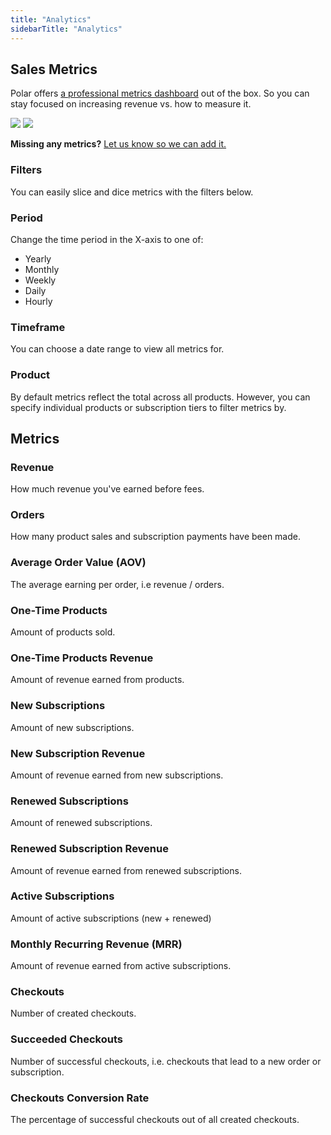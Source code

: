 ```yaml
---
title: "Analytics"
sidebarTitle: "Analytics"
---
```


## Sales Metrics

Polar offers [a professional metrics dashboard](https://polar.sh/dashboard/*/analytics) out of the box. So you can stay focused on increasing revenue vs. how to measure it.

<img
  className="block dark:hidden"
  src="/assets/features/analytics/overview.light.png"
/>
<img
  className="hidden dark:block"
  src="/assets/features/analytics/overview.dark.png"
/>

**Missing any metrics?** [Let us know so we can add it.](https://github.com/orgs/polarsource/discussions/categories/feature-requests)

### Filters

You can easily slice and dice metrics with the filters below.

### Period

Change the time period in the X-axis to one of:

- Yearly
- Monthly
- Weekly
- Daily
- Hourly

### Timeframe

You can choose a date range to view all metrics for.

### Product

By default metrics reflect the total across all products. However, you can specify individual products or subscription tiers to filter metrics by.

## Metrics

### Revenue

How much revenue you've earned before fees.

### Orders

How many product sales and subscription payments have been made.

### Average Order Value (AOV)

The average earning per order, i.e revenue / orders.

### One-Time Products

Amount of products sold.

### One-Time Products Revenue

Amount of revenue earned from products.

### New Subscriptions

Amount of new subscriptions.

### New Subscription Revenue

Amount of revenue earned from new subscriptions.

### Renewed Subscriptions

Amount of renewed subscriptions.

### Renewed Subscription Revenue

Amount of revenue earned from renewed subscriptions.

### Active Subscriptions

Amount of active subscriptions (new + renewed)

### Monthly Recurring Revenue (MRR)

Amount of revenue earned from active subscriptions.

### Checkouts

Number of created checkouts.

### Succeeded Checkouts

Number of successful checkouts, i.e. checkouts that lead to a new order or subscription.

### Checkouts Conversion Rate

The percentage of successful checkouts out of all created checkouts.
